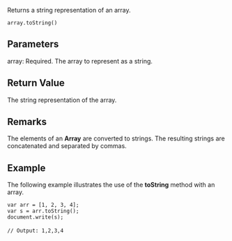 Returns a string representation of an array.

 array.toString()
==Parameters==
; array: Required. The array to represent as a string.

==Return Value==
The string representation of the array.


==Remarks==
The elements of an '''Array''' are converted to strings. The resulting strings are concatenated and separated by commas.


==Example==
The following example illustrates the use of the '''toString''' method with an array.

 var arr = [1, 2, 3, 4];
 var s = arr.toString();
 document.write(s);
 
 // Output: 1,2,3,4

